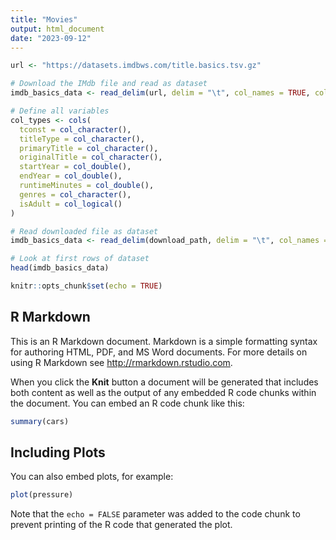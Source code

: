 ```yaml
---
title: "Movies"
output: html_document
date: "2023-09-12"
---
```


```r

url <- "https://datasets.imdbws.com/title.basics.tsv.gz"

# Download the IMdb file and read as dataset
imdb_basics_data <- read_delim(url, delim = "\t", col_names = TRUE, col_types = col_types)

# Define all variables 
col_types <- cols(
  tconst = col_character(),
  titleType = col_character(),
  primaryTitle = col_character(),
  originalTitle = col_character(),
  startYear = col_double(),
  endYear = col_double(),
  runtimeMinutes = col_double(),
  genres = col_character(),
  isAdult = col_logical()
)

# Read downloaded file as dataset
imdb_basics_data <- read_delim(download_path, delim = "\t", col_names = TRUE, col_types = col_types)

# Look at first rows of dataset
head(imdb_basics_data)
```

```r
knitr::opts_chunk$set(echo = TRUE)
```

## R Markdown

This is an R Markdown document. Markdown is a simple formatting syntax for authoring HTML, PDF, and MS Word documents. For more details on using R Markdown see <http://rmarkdown.rstudio.com>.

When you click the **Knit** button a document will be generated that includes both content as well as the output of any embedded R code chunks within the document. You can embed an R code chunk like this:

```r
summary(cars)
```

## Including Plots

You can also embed plots, for example:

```r
plot(pressure)
```

Note that the `echo = FALSE` parameter was added to the code chunk to prevent printing of the R code that generated the plot.
